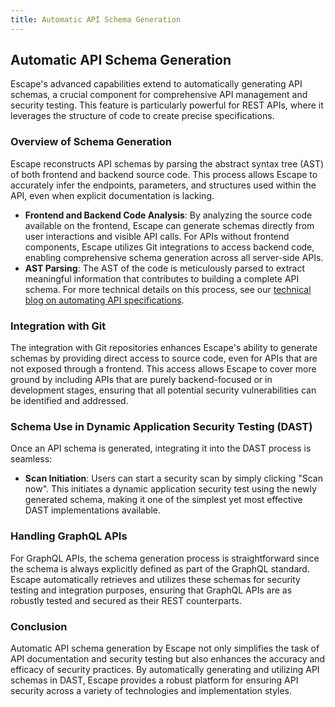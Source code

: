 ```yaml
---
title: Automatic API Schema Generation
---
```


## Automatic API Schema Generation

Escape's advanced capabilities extend to automatically generating API schemas, a crucial component for comprehensive API management and security testing. This feature is particularly powerful for REST APIs, where it leverages the structure of code to create precise specifications.

### Overview of Schema Generation

Escape reconstructs API schemas by parsing the abstract syntax tree (AST) of both frontend and backend source code. This process allows Escape to accurately infer the endpoints, parameters, and structures used within the API, even when explicit documentation is lacking.

- **Frontend and Backend Code Analysis**: By analyzing the source code available on the frontend, Escape can generate schemas directly from user interactions and visible API calls. For APIs without frontend components, Escape utilizes Git integrations to access backend code, enabling comprehensive schema generation across all server-side APIs.
- **AST Parsing**: The AST of the code is meticulously parsed to extract meaningful information that contributes to building a complete API schema. For more technical details on this process, see our [technical blog on automating API specifications](https://escape.tech/blog/how-to-automate-api-specifications/).

### Integration with Git

The integration with Git repositories enhances Escape's ability to generate schemas by providing direct access to source code, even for APIs that are not exposed through a frontend. This access allows Escape to cover more ground by including APIs that are purely backend-focused or in development stages, ensuring that all potential security vulnerabilities can be identified and addressed.

### Schema Use in Dynamic Application Security Testing (DAST)

Once an API schema is generated, integrating it into the DAST process is seamless:

- **Scan Initiation**: Users can start a security scan by simply clicking "Scan now". This initiates a dynamic application security test using the newly generated schema, making it one of the simplest yet most effective DAST implementations available.

### Handling GraphQL APIs

For GraphQL APIs, the schema generation process is straightforward since the schema is always explicitly defined as part of the GraphQL standard. Escape automatically retrieves and utilizes these schemas for security testing and integration purposes, ensuring that GraphQL APIs are as robustly tested and secured as their REST counterparts.

### Conclusion

Automatic API schema generation by Escape not only simplifies the task of API documentation and security testing but also enhances the accuracy and efficacy of security practices. By automatically generating and utilizing API schemas in DAST, Escape provides a robust platform for ensuring API security across a variety of technologies and implementation styles.
